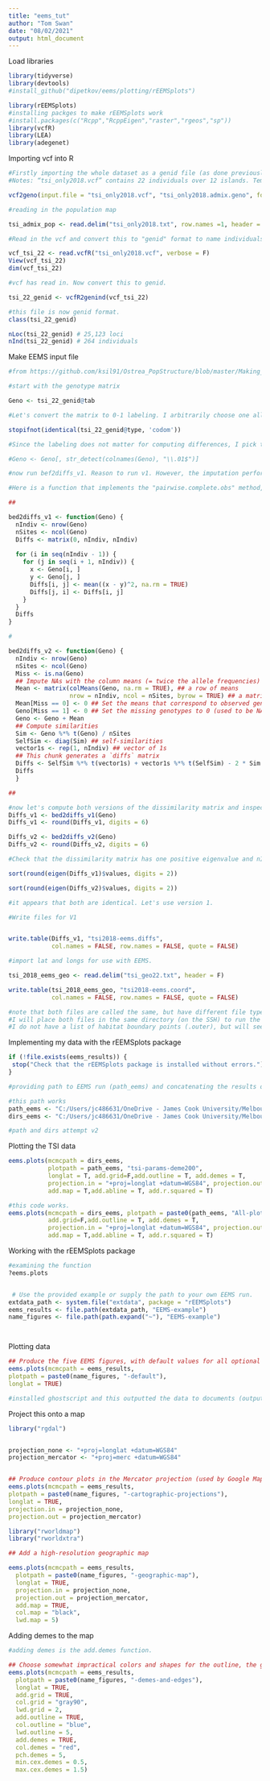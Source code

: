 ```yaml
---
title: "eems_tut"
author: "Tom Swan"
date: "08/02/2021"
output: html_document
---
```


Load libraries
```r

library(tidyverse)
library(devtools)
#install_github("dipetkov/eems/plotting/rEEMSplots")

library(rEEMSplots)
#installing packges to make rEEMSplots work
#install.packages(c("Rcpp","RcppEigen","raster","rgeos","sp"))
library(vcfR)
library(LEA)
library(adegenet)
```

Importing vcf into R
```r
#Firstly importing the whole dataset as a genid file (as done previously for snmf)
#Notes: “tsi_only2018.vcf” contains 22 individuals over 12 islands. Temporal sampling of Masig-2019 is excluded in this analysis.

vcf2geno(input.file = "tsi_only2018.vcf", "tsi_only2018.admix.geno", force = T)

#reading in the population map

tsi_admix_pop <- read.delim("tsi_only2018.txt", row.names =1, header = F)

#Read in the vcf and convert this to "genid" format to name individuals (indNames function) for sNMF individual bar plots.

vcf_tsi_22 <- read.vcfR("tsi_only2018.vcf", verbose = F)
View(vcf_tsi_22)
dim(vcf_tsi_22)

#vcf has read in. Now convert this to genid.

tsi_22_genid <- vcfR2genind(vcf_tsi_22)

#this file is now genid format.
class(tsi_22_genid)

nLoc(tsi_22_genid) # 25,123 loci
nInd(tsi_22_genid) # 264 individuals
```
Make EEMS input file
```r
#from https://github.com/ksil91/Ostrea_PopStructure/blob/master/Making_Files/MakingFilesR.ipynb and https://github.com/dipetkov/eems/tree/master/str2diffs

#start with the genotype matrix

Geno <- tsi_22_genid@tab

#Let's convert the matrix to 0-1 labeling. I arbitrarily choose one allele to be the "derived" allele and, for each individual, count how many copies of the derived allele it carries. This is very easy if the tab matrix is of type "codom".

stopifnot(identical(tsi_22_genid@type, 'codom'))

#Since the labeling does not matter for computing differences, I pick the second allele to label as the "derived" allele. That is, I pick all loci whose name ends with .01.

#Geno <- Geno[, str_detect(colnames(Geno), "\\.01$")]

#now run bef2diffs_v1. Reason to run v1. However, the imputation performed by bed2diffs_v2 would not be appropriate if genotypes are not missing at random. Therefore, rather than using bed2diffs_v2, it would be better to clean the data beforehand and to remove SNPs with high missingness, as it is usually done before any analysis of population structure. And then use bed2diffs_v1.

#Here is a function that implements the "pairwise.complete.obs" method, which corresponds to bed2diffs-v1. The straightforward implementation uses a double loop, so would be slow if the sample size is large.

##

bed2diffs_v1 <- function(Geno) {
  nIndiv <- nrow(Geno)
  nSites <- ncol(Geno)
  Diffs <- matrix(0, nIndiv, nIndiv)
  
  for (i in seq(nIndiv - 1)) {
    for (j in seq(i + 1, nIndiv)) {
      x <- Geno[i, ]
      y <- Geno[j, ]
      Diffs[i, j] <- mean((x - y)^2, na.rm = TRUE)
      Diffs[j, i] <- Diffs[i, j]
    }
  }
  Diffs
}

#

bed2diffs_v2 <- function(Geno) {
  nIndiv <- nrow(Geno)
  nSites <- ncol(Geno)
  Miss <- is.na(Geno)
  ## Impute NAs with the column means (= twice the allele frequencies)
  Mean <- matrix(colMeans(Geno, na.rm = TRUE), ## a row of means
                 nrow = nIndiv, ncol = nSites, byrow = TRUE) ## a matrix with nIndiv identical rows of means
  Mean[Miss == 0] <- 0 ## Set the means that correspond to observed genotypes to 0
  Geno[Miss == 1] <- 0 ## Set the missing genotypes to 0 (used to be NA) 
  Geno <- Geno + Mean
  ## Compute similarities
  Sim <- Geno %*% t(Geno) / nSites
  SelfSim <- diag(Sim) ## self-similarities
  vector1s <- rep(1, nIndiv) ## vector of 1s
  ## This chunk generates a `diffs` matrix
  Diffs <- SelfSim %*% t(vector1s) + vector1s %*% t(SelfSim) - 2 * Sim
  Diffs
  }

##

#now let's compute both versions of the dissimilarity matrix and inspect the eigenvalues.
Diffs_v1 <- bed2diffs_v1(Geno)
Diffs_v1 <- round(Diffs_v1, digits = 6)

Diffs_v2 <- bed2diffs_v2(Geno)
Diffs_v2 <- round(Diffs_v2, digits = 6)

#Check that the dissimilarity matrix has one positive eigenvalue and nIndiv-1 negative eigenvalues, as required by a full-rank Euclidean distance matrix.

sort(round(eigen(Diffs_v1)$values, digits = 2))

sort(round(eigen(Diffs_v2)$values, digits = 2))

#it appears that both are identical. Let's use version 1. 

#Write files for V1


write.table(Diffs_v1, "tsi2018-eems.diffs", 
            col.names = FALSE, row.names = FALSE, quote = FALSE)

```

```r
#import lat and longs for use with EEMS.

tsi_2018_eems_geo <- read.delim("tsi_geo22.txt", header = F)

write.table(tsi_2018_eems_geo, "tsi2018-eems.coord",
            col.names = FALSE, row.names = FALSE, quote = FALSE)

#note that both files are called the same, but have different file types (.diffs, .coord).
#I will place both files in the same directory (on the SSH) to run the eems.
#I do not have a list of habitat boundary points (.outer), but will see if this can run. 


```

Implementing my data with the rEEMSplots package
```r
if (!file.exists(eems_results)) {
 stop("Check that the rEEMSplots package is installed without errors.")
}

#providing path to EEMS run (path_eems) and concatenating the results of all the runs. 

#this path works
path_eems <- "C:/Users/jc486631/OneDrive - James Cook University/Melbourne/Melbourne/Analysis/2021/eems/TSI-EEMS/results/"
dirs_eems <- "C:/Users/jc486631/OneDrive - James Cook University/Melbourne/Melbourne/Analysis/2021/eems/TSI-EEMS/results/tsi-eems-deme200"

#path and dirs attempt v2


```
Plotting the TSI data
```r
eems.plots(mcmcpath = dirs_eems,
           plotpath = path_eems, "tsi-params-deme200",
           longlat = T, add.grid=F,add.outline = T, add.demes = T,
           projection.in = "+proj=longlat +datum=WGS84", projection.out = "+proj=merc +datum=WGS84",
           add.map = T,add.abline = T, add.r.squared = T)

#this code works.
eems.plots(mcmcpath = dirs_eems, plotpath = paste0(path_eems, "All-plots"), longlat = T,
           add.grid=F,add.outline = T, add.demes = T,
           projection.in = "+proj=longlat +datum=WGS84", projection.out = "+proj=merc +datum=WGS84",
           add.map = T,add.abline = T, add.r.squared = T)

```



Working with the rEEMSplots package
```r
#examining the function
?eems.plots


 # Use the provided example or supply the path to your own EEMS run.
extdata_path <- system.file("extdata", package = "rEEMSplots")
eems_results <- file.path(extdata_path, "EEMS-example")
name_figures <- file.path(path.expand("~"), "EEMS-example")




```

Plotting data
```r
## Produce the five EEMS figures, with default values for all optional parameters.
eems.plots(mcmcpath = eems_results,
plotpath = paste0(name_figures, "-default"),
longlat = TRUE)

#installed ghostscript and this outputted the data to documents (outputted files ended in downloads folder. I moved this to this R Project). 

```

Project this onto a map

```r
library("rgdal")


projection_none <- "+proj=longlat +datum=WGS84"
projection_mercator <- "+proj=merc +datum=WGS84"


## Produce contour plots in the Mercator projection (used by Google Maps)
eems.plots(mcmcpath = eems_results,
plotpath = paste0(name_figures, "-cartographic-projections"),
longlat = TRUE,
projection.in = projection_none,
projection.out = projection_mercator)

```

```r
library("rworldmap")
library("rworldxtra")

## Add a high-resolution geographic map

eems.plots(mcmcpath = eems_results,
  plotpath = paste0(name_figures, "-geographic-map"),
  longlat = TRUE,
  projection.in = projection_none,
  projection.out = projection_mercator,
  add.map = TRUE,
  col.map = "black",
  lwd.map = 5)

```
Adding demes to the map
```r

#adding demes is the add.demes function. 

## Choose somewhat impractical colors and shapes for the outline, the grid and the demes.
eems.plots(mcmcpath = eems_results,
  plotpath = paste0(name_figures, "-demes-and-edges"),
  longlat = TRUE,
  add.grid = TRUE,
  col.grid = "gray90",
  lwd.grid = 2,
  add.outline = TRUE,
  col.outline = "blue",
  lwd.outline = 5,
  add.demes = TRUE,
  col.demes = "red",
  pch.demes = 5,
  min.cex.demes = 0.5,
  max.cex.demes = 1.5)

```

